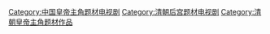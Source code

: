 [[Category:中国皇帝主角题材电视剧|Category:中国皇帝主角题材电视剧]]
[[Category:清朝后宫题材电视剧|Category:清朝后宫题材电视剧]]
[[Category:清朝皇帝主角题材作品|Category:清朝皇帝主角题材作品]]